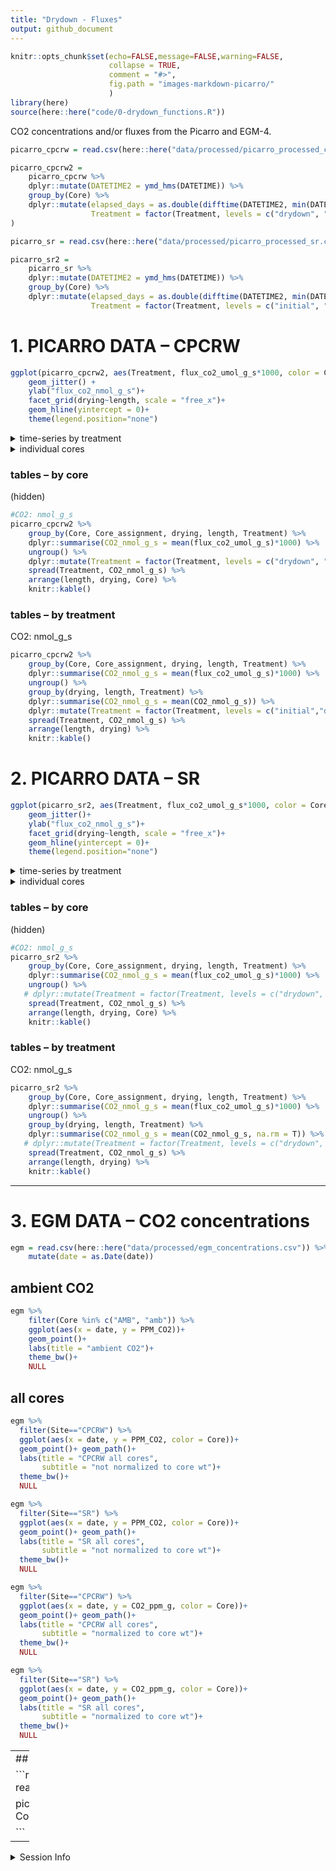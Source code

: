 ```yaml
---
title: "Drydown - Fluxes"
output: github_document
---
```


```r

knitr::opts_chunk$set(echo=FALSE,message=FALSE,warning=FALSE,
                      collapse = TRUE,
                      comment = "#>", 
                      fig.path = "images-markdown-picarro/"
                      )
library(here)
source(here::here("code/0-drydown_functions.R"))
```

CO2 concentrations and/or fluxes from the Picarro and EGM-4.  




```r
picarro_cpcrw = read.csv(here::here("data/processed/picarro_processed_cpcrw.csv.gz"))

picarro_cpcrw2 = 
    picarro_cpcrw %>% 
    dplyr::mutate(DATETIME2 = ymd_hms(DATETIME)) %>% 
    group_by(Core) %>% 
    dplyr::mutate(elapsed_days = as.double(difftime(DATETIME2, min(DATETIME2), units = "days")),
                  Treatment = factor(Treatment, levels = c("drydown", "drought", "sat", "sat_incubation")) 
)

picarro_sr = read.csv(here::here("data/processed/picarro_processed_sr.csv.gz"))

picarro_sr2 = 
    picarro_sr %>% 
    dplyr::mutate(DATETIME2 = ymd_hms(DATETIME)) %>% 
    group_by(Core) %>% 
    dplyr::mutate(elapsed_days = as.double(difftime(DATETIME2, min(DATETIME2), units = "days")),
                  Treatment = factor(Treatment, levels = c("initial", "drydown", "drought", "sat", "sat_incubation")))
```


# 1. PICARRO DATA -- CPCRW

```r
ggplot(picarro_cpcrw2, aes(Treatment, flux_co2_umol_g_s*1000, color = Core_assignment)) + 
    geom_jitter() +
    ylab("flux_co2_nmol_g_s")+
    facet_grid(drying~length, scale = "free_x")+
    geom_hline(yintercept = 0)+
    theme(legend.position="none")
```


<details>
  <summary>time-series by treatment</summary>

```r
ggplot(picarro_cpcrw2, aes(elapsed_days, flux_co2_umol_g_s*1000, color = Core_assignment)) + 
    geom_point() + geom_line() +
    ylab("flux_co2_nmol_g_s")+
    facet_grid(drying~length, scale = "free_x")+
    geom_hline(yintercept = 0)+
    theme(legend.position="none")
```

```r
ggplot(picarro_cpcrw2, aes(DATETIME2, flux_co2_umol_g_s*1000, color = Core_assignment)) + 
    geom_point() + geom_line() +
    ylab("flux_co2_nmol_g_s")+
    facet_grid(drying~length)+
    geom_hline(yintercept = 0)+
    theme(legend.position="none")+
    theme(axis.text.x = element_text(angle = 90))

```
</details>


<details>
  <summary>individual cores</summary>
  
```r
ggplot(picarro_cpcrw2, aes(elapsed_days, flux_co2_umol_g_s*1000, color = Core_assignment)) + 
    geom_point() + geom_line() +
    ylab("flux_co2_nmol_g_s")+
    facet_wrap(~Core_assignment)+
    #facet_grid(drying~length, scale = "free_x")+
    geom_hline(yintercept = 0)+
    theme(legend.position="none")
```

```r
ggplot(picarro_cpcrw2, aes(elapsed_days, flux_co2_umol_g_s*1000, color = Treatment)) + 
    geom_point() + geom_line() +
    ylab("flux_co2_nmol_g_s")+
    facet_wrap(~Core_assignment)+
    #facet_grid(drying~length, scale = "free_x")+
    geom_hline(yintercept = 0)+
    theme(legend.position="top")
```

</details>


### tables -- by core
(hidden)
```r
#CO2: nmol_g_s
picarro_cpcrw2 %>% 
    group_by(Core, Core_assignment, drying, length, Treatment) %>%
    dplyr::summarise(CO2_nmol_g_s = mean(flux_co2_umol_g_s)*1000) %>% 
    ungroup() %>% 
    dplyr::mutate(Treatment = factor(Treatment, levels = c("drydown", "drought", "sat", "sat_incubation"))) %>% 
    spread(Treatment, CO2_nmol_g_s) %>% 
    arrange(length, drying, Core) %>% 
    knitr::kable()
```

### tables -- by treatment
CO2: nmol_g_s
```r
picarro_cpcrw2 %>% 
    group_by(Core, Core_assignment, drying, length, Treatment) %>%
    dplyr::summarise(CO2_nmol_g_s = mean(flux_co2_umol_g_s)*1000) %>% 
    ungroup() %>% 
    group_by(drying, length, Treatment) %>%
    dplyr::summarise(CO2_nmol_g_s = mean(CO2_nmol_g_s)) %>% 
    dplyr::mutate(Treatment = factor(Treatment, levels = c("initial","drydown", "drought", "sat", "sat_incubation"))) %>% 
    spread(Treatment, CO2_nmol_g_s) %>% 
    arrange(length, drying) %>% 
    knitr::kable()
```




# 2. PICARRO DATA -- SR

```r
ggplot(picarro_sr2, aes(Treatment, flux_co2_umol_g_s*1000, color = Core_assignment)) + 
    geom_jitter()+
    ylab("flux_co2_nmol_g_s")+
    facet_grid(drying~length, scale = "free_x")+
    geom_hline(yintercept = 0)+
    theme(legend.position="none")
```

<details>
  <summary>time-series by treatment</summary>
  
```r
ggplot(picarro_sr2, aes(elapsed_days, flux_co2_umol_g_s*1000, color = Core_assignment)) + 
    geom_point() + geom_line() +
    ylab("flux_co2_nmol_g_s")+
    facet_grid(drying~length, scale = "free_x")+
    geom_hline(yintercept = 0)+
    theme(legend.position="none")
```

```r
ggplot(picarro_sr2, aes(DATETIME2, flux_co2_umol_g_s*1000, color = Core_assignment)) + 
    geom_point() + geom_line() +
    ylab("flux_co2_nmol_g_s")+
    facet_grid(drying~length)+
    geom_hline(yintercept = 0)+
    theme(legend.position="none")+
    theme(axis.text.x = element_text(angle = 90))
```

</details>

<details>
  <summary>individual cores</summary>

```r
ggplot(picarro_sr2, aes(elapsed_days, flux_co2_umol_g_s*1000, color = Core_assignment)) + 
    geom_point() + geom_line() +
    ylab("flux_co2_nmol_g_s")+
    facet_wrap(~Core_assignment)+
    #facet_grid(drying~length, scale = "free_x")+
    geom_hline(yintercept = 0)+
    theme(legend.position="none")
```

```r
ggplot(picarro_sr2, aes(elapsed_days, flux_co2_umol_g_s*1000, color = Treatment)) + 
    geom_point() +
    ylab("flux_co2_nmol_g_s")+
    facet_wrap(~Core_assignment)+
    #facet_grid(drying~length, scale = "free_x")+
    geom_hline(yintercept = 0)+
    theme(legend.position="top")
```

</details>




### tables -- by core
(hidden)

```r
#CO2: nmol_g_s
picarro_sr2 %>% 
    group_by(Core, Core_assignment, drying, length, Treatment) %>%
    dplyr::summarise(CO2_nmol_g_s = mean(flux_co2_umol_g_s)*1000) %>% 
    ungroup() %>% 
   # dplyr::mutate(Treatment = factor(Treatment, levels = c("drydown", "drought", "sat", "sat_incubation"))) %>% 
    spread(Treatment, CO2_nmol_g_s) %>% 
    arrange(length, drying, Core) %>% 
    knitr::kable()
```

### tables -- by treatment
CO2: nmol_g_s
```r
picarro_sr2 %>% 
    group_by(Core, Core_assignment, drying, length, Treatment) %>%
    dplyr::summarise(CO2_nmol_g_s = mean(flux_co2_umol_g_s)*1000) %>% 
    ungroup() %>% 
    group_by(drying, length, Treatment) %>%
    dplyr::summarise(CO2_nmol_g_s = mean(CO2_nmol_g_s, na.rm = T)) %>% 
   # dplyr::mutate(Treatment = factor(Treatment, levels = c("drydown", "drought", "sat", "sat_incubation"))) %>% 
    spread(Treatment, CO2_nmol_g_s) %>% 
    arrange(length, drying) %>% 
    knitr::kable()
```


---

# 3. EGM DATA -- CO2 concentrations

```r
egm = read.csv(here::here("data/processed/egm_concentrations.csv")) %>% 
    mutate(date = as.Date(date))
```

## ambient CO2
```r
egm %>% 
    filter(Core %in% c("AMB", "amb")) %>% 
    ggplot(aes(x = date, y = PPM_CO2))+
    geom_point()+
    labs(title = "ambient CO2")+
    theme_bw()+
    NULL
```

## all cores

```r
egm %>% 
  filter(Site=="CPCRW") %>% 
  ggplot(aes(x = date, y = PPM_CO2, color = Core))+
  geom_point()+ geom_path()+
  labs(title = "CPCRW all cores",
       subtitle = "not normalized to core wt")+
  theme_bw()+
  NULL

egm %>% 
  filter(Site=="SR") %>% 
  ggplot(aes(x = date, y = PPM_CO2, color = Core))+
  geom_point()+ geom_path()+
  labs(title = "SR all cores",
       subtitle = "not normalized to core wt")+
  theme_bw()+
  NULL
```

```r
egm %>% 
  filter(Site=="CPCRW") %>% 
  ggplot(aes(x = date, y = CO2_ppm_g, color = Core))+
  geom_point()+ geom_path()+
  labs(title = "CPCRW all cores",
       subtitle = "normalized to core wt")+
  theme_bw()+
  NULL

egm %>% 
  filter(Site=="SR") %>% 
  ggplot(aes(x = date, y = CO2_ppm_g, color = Core))+
  geom_point()+ geom_path()+
  labs(title = "SR all cores",
       subtitle = "normalized to core wt")+
  theme_bw()+
  NULL
```


---
## PICARRO CONCENTRATIONS

```r
picarro_sr_conc = read.csv(here::here("data/processed/picarro_processed_ppm_sr_ppm.csv.gz"))

picarro_sr_conc %>% 
  ggplot(aes(x = as.Date(DATETIME), y = CO2_dry, color = Core))+
  geom_point()

```



---
<details>
    <summary>Session Info</summary>

Date Run: `r Sys.Date()`

```r
sessionInfo()
```
    
</details>